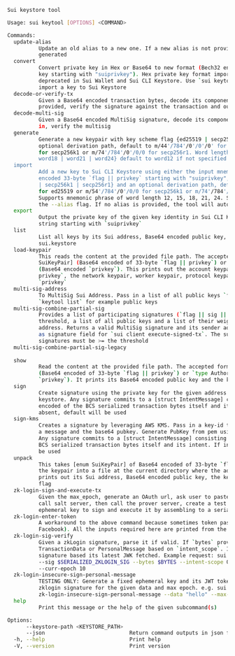 
```sh
Sui keystore tool

Usage: sui keytool [OPTIONS] <COMMAND>

Commands:
  update-alias
          Update an old alias to a new one. If a new alias is not provided, a random one will be
          generated
  convert
          Convert private key in Hex or Base64 to new format (Bech32 encoded 33 byte flag || private
          key starting with "suiprivkey"). Hex private key format import and export are both
          deprecated in Sui Wallet and Sui CLI Keystore. Use `sui keytool import` if you wish to
          import a key to Sui Keystore
  decode-or-verify-tx
          Given a Base64 encoded transaction bytes, decode its components. If a signature is
          provided, verify the signature against the transaction and output the result
  decode-multi-sig
          Given a Base64 encoded MultiSig signature, decode its components. If tx_bytes is passed
          in, verify the multisig
  generate
          Generate a new keypair with key scheme flag {ed25519 | secp256k1 | secp256r1} with
          optional derivation path, default to m/44'/784'/0'/0'/0' for ed25519 or m/54'/784'/0'/0/0
          for secp256k1 or m/74'/784'/0'/0/0 for secp256r1. Word length can be { word12 | word15 |
          word18 | word21 | word24} default to word12 if not specified
  import
          Add a new key to Sui CLI Keystore using either the input mnemonic phrase or a Bech32
          encoded 33-byte `flag || privkey` starting with "suiprivkey", the key scheme flag {ed25519
          | secp256k1 | secp256r1} and an optional derivation path, default to m/44'/784'/0'/0'/0'
          for ed25519 or m/54'/784'/0'/0/0 for secp256k1 or m/74'/784'/0'/0/0 for secp256r1.
          Supports mnemonic phrase of word length 12, 15, 18, 21, 24. Set an alias for the key with
          the --alias flag. If no alias is provided, the tool will automatically generate one
  export
          Output the private key of the given key identity in Sui CLI Keystore as Bech32 encoded
          string starting with `suiprivkey`
  list
          List all keys by its Sui address, Base64 encoded public key, key scheme name in
          sui.keystore
  load-keypair
          This reads the content at the provided file path. The accepted format can be [enum
          SuiKeyPair] (Base64 encoded of 33-byte `flag || privkey`) or `type AuthorityKeyPair`
          (Base64 encoded `privkey`). This prints out the account keypair as Base64 encoded `flag ||
          privkey`, the network keypair, worker keypair, protocol keypair as Base64 encoded
          `privkey`
  multi-sig-address
          To MultiSig Sui Address. Pass in a list of all public keys `flag || pk` in Base64. See
          `keytool list` for example public keys
  multi-sig-combine-partial-sig
          Provides a list of participating signatures (`flag || sig || pk` encoded in Base64),
          threshold, a list of all public keys and a list of their weights that define the MultiSig
          address. Returns a valid MultiSig signature and its sender address. The result can be used
          as signature field for `sui client execute-signed-tx`. The sum of weights of all
          signatures must be >= the threshold
  multi-sig-combine-partial-sig-legacy
          
  show
          Read the content at the provided file path. The accepted format can be [enum SuiKeyPair]
          (Base64 encoded of 33-byte `flag || privkey`) or `type AuthorityKeyPair` (Base64 encoded
          `privkey`). It prints its Base64 encoded public key and the key scheme flag
  sign
          Create signature using the private key for the given address (or its alias) in sui
          keystore. Any signature commits to a [struct IntentMessage] consisting of the Base64
          encoded of the BCS serialized transaction bytes itself and its intent. If intent is
          absent, default will be used
  sign-kms
          Creates a signature by leveraging AWS KMS. Pass in a key-id to leverage Amazon KMS to sign
          a message and the base64 pubkey. Generate PubKey from pem using MystenLabs/base64pemkey
          Any signature commits to a [struct IntentMessage] consisting of the Base64 encoded of the
          BCS serialized transaction bytes itself and its intent. If intent is absent, default will
          be used
  unpack
          This takes [enum SuiKeyPair] of Base64 encoded of 33-byte `flag || privkey`). It outputs
          the keypair into a file at the current directory where the address is the filename, and
          prints out its Sui address, Base64 encoded public key, the key scheme, and the key scheme
          flag
  zk-login-sign-and-execute-tx
          Given the max_epoch, generate an OAuth url, ask user to paste the redirect with id_token,
          call salt server, then call the prover server, create a test transaction, use the
          ephemeral key to sign and execute it by assembling to a serialized zkLogin signature
  zk-login-enter-token
          A workaround to the above command because sometimes token pasting does not work (for
          Facebook). All the inputs required here are printed from the command above
  zk-login-sig-verify
          Given a zkLogin signature, parse it if valid. If `bytes` provided, parse it as either as
          TransactionData or PersonalMessage based on `intent_scope`. It verifies the zkLogin
          signature based its latest JWK fetched. Example request: sui keytool zk-login-sig-verify
          --sig $SERIALIZED_ZKLOGIN_SIG --bytes $BYTES --intent-scope 0 --network devnet
          --curr-epoch 10
  zk-login-insecure-sign-personal-message
          TESTING ONLY: Generate a fixed ephemeral key and its JWT token with test issuer. Produce a
          zklogin signature for the given data and max epoch. e.g. sui keytool
          zk-login-insecure-sign-personal-message --data "hello" --max-epoch 5
  help
          Print this message or the help of the given subcommand(s)

Options:
      --keystore-path <KEYSTORE_PATH>  
      --json                           Return command outputs in json format
  -h, --help                           Print help
  -V, --version                        Print version
```
